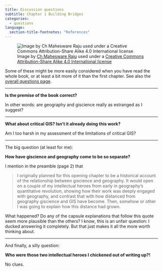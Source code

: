 ```yaml
---
title: Discussion questions
subtitle: Chapter 1 Building Bridges
categories:
  - questions
language:
  section-title-footnotes: "References"
---
```



![Image by [Ch Mahesware Raju](https://commons.wikimedia.org/wiki/User:Ch_Maheswara_Raju) used under a [Creative Commons Attribution-Share Alike 4.0 International license](https://creativecommons.org/licenses/by-sa/4.0/deed.en)](lightbulb1.jpg)

Some of these might be more easily considered when you have read the whole book, or at least a bit more of it than the first chapter. See also the [overall questions page](../../other-stuff/questions-for-discussion.qmd).

<hr>

**Is the premise of the book correct?**

In other words: are geography and giscience really as estranged as I suggest?

<hr>

**What about critical GIS? Isn't it already doing this work?**

Am I too harsh in my assessment of the limitations of critical GIS?

<hr>

The big question (at least for me):

**How have giscience and geography come to be so separate?**

I mention in the preamble (page 2) that 

> I originally planned for this opening chapter to be a historical account of the relationship between giscience and geography. It would open on a couple of my intellectual heroes from early in geography’s quantitative revolution, showing how their work was deeply engaged with geography, and contrast that with how distanced from geography giscience and GIS have become. Then, somehow or other I was going to explain how this distance had grown. 

What happened? Do any of the capsule explanations that follow this quote seem more plausible than the others? I *know*, this is an unfair question: I ducked answering it completely. But that just makes it all the more worth thinking about.

<hr>

And finally, a silly question:

**Who were those two intellectual heroes I chickened out of writing up?!**

No clues.
